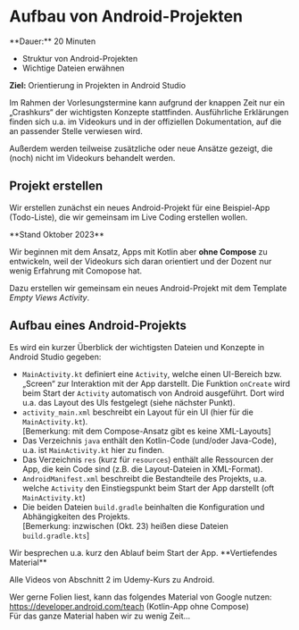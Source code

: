
# Aufbau von Android-Projekten

<Callout>
  **Dauer:** 20 Minuten

  - Struktur von Android-Projekten
  - Wichtige Dateien erwähnen

  **Ziel:** Orientierung in Projekten in Android Studio
</Callout>

<Callout type="error" emoji="‼️">
Im Rahmen der Vorlesungstermine kann aufgrund der
knappen Zeit nur ein „Crashkurs“ der wichtigsten
Konzepte stattfinden. Ausführliche Erklärungen finden
sich u.a. im Videokurs und in der offiziellen 
Dokumentation, auf die an passender Stelle verwiesen
wird. 

Außerdem werden teilweise zusätzliche oder neue 
Ansätze gezeigt, die (noch) nicht im Videokurs
behandelt werden.
</Callout>

## Projekt erstellen

Wir erstellen zunächst ein neues Android-Projekt für 
eine Beispiel-App (Todo-Liste), die wir gemeinsam im Live
Coding erstellen wollen. 

<Callout type="warning">
**Stand Oktober 2023**

Wir beginnen mit dem Ansatz, Apps mit Kotlin aber **ohne Compose** 
zu entwickeln, weil der Videokurs sich daran orientiert und der
Dozent nur wenig Erfahrung mit Comopose hat.

Dazu erstellen wir gemeinsam ein neues Android-Projekt mit 
dem Template _Empty Views Activity_.
</Callout>


## Aufbau eines Android-Projekts

Es wird ein kurzer Überblick der wichtigsten 
Dateien und Konzepte in Android Studio gegeben:

- `MainActivity.kt` definiert eine `Activity`, welche einen UI-Bereich bzw. „Screen“ zur Interaktion mit der App darstellt. Die Funktion `onCreate` wird beim Start der `Activity` automatisch von Android ausgeführt. Dort wird u.a. das Layout des UIs festgelegt (siehe nächster Punkt).
- `activity_main.xml` beschreibt ein Layout für ein UI (hier für die `MainActivity.kt`). <br/> [Bemerkung: mit dem Compose-Ansatz gibt es keine XML-Layouts]
- Das Verzeichnis `java` enthält den Kotlin-Code (und/oder Java-Code), u.a. ist `MainActivity.kt` hier zu finden.
- Das Verzeichnis `res` (kurz für `resources`) enthält alle Ressourcen der App, die kein Code sind (z.B. die Layout-Dateien in XML-Format).
- `AndroidManifest.xml` beschreibt die Bestandteile des Projekts, u.a. welche `Activity` den Einstiegspunkt beim Start der App darstellt (oft `MainActivity.kt`)
- Die beiden Dateien `build.gradle` beinhalten die Konfiguration und Abhängigkeiten des Projekts. <br/> [Bemerkung: inzwischen (Okt. 23) heißen diese Dateien `build.gradle.kts`]

<Callout type="warning" emoji="👨🏻‍💻">
Wir besprechen u.a. kurz den Ablauf beim Start 
der App.
</Callout>

<Callout type="warning">
**Vertiefendes Material**

Alle Videos von Abschnitt 2 im Udemy-Kurs zu Android.

Wer gerne Folien liest, kann das folgendes Material von Google nutzen: https://developer.android.com/teach (Kotlin-App ohne Compose) 
<br/> Für das ganze Material haben wir zu wenig Zeit…
</Callout>